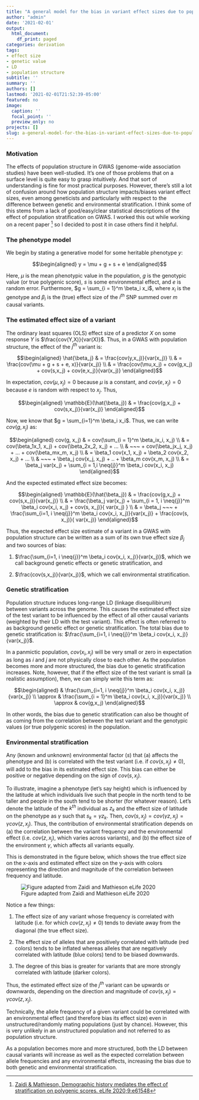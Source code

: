 ```yaml
---
title: "A general model for the bias in variant effect sizes due to population structure"
author: "admin"
date: '2021-02-01'
output:
  html_document:
    df_print: paged
categories: derivation
tags:
- effect size
- genetic value
- LD
- population structure
subtitle: ''
summary: ''
authors: []
lastmod: '2021-02-01T21:52:39-05:00'
featured: no
image:
  caption: ''
  focal_point: ''
  preview_only: no
projects: []
slug: a-general-model-for-the-bias-in-variant-effect-sizes-due-to-population-structure
---
```


### Motivation 

The effects of population structure in GWAS (genome-wide association studies) have been well-studied. It's one of those problems that on a surface level is quite easy to grasp intuitively. And that sort of understanding is fine for most practical purposes. However, there's still a lot of confusion around how population structure impacts/biases variant effect sizes, even among geneticists and particularly with respect to the difference between genetic and environmental stratification. I think some of this stems from a lack of good/easy/clear statistical descriptions of the effect of population stratification on GWAS. I worked this out while working on a recent paper [^1] so I decided to post it in case others find it helpful.

### The phenotype model

We begin by stating a generative model for some heritable phenotype $y$:

$$\begin{aligned}
y = \mu + g + s + e
\end{aligned}$$

Here, $\mu$ is the mean phenotypic value in the population, $g$ is the genotypic value (or true polygenic score), $s$ is some environmental effect, and $e$ is random error. Furthermore, $g = \sum_{i = 1}^m \beta_i x_i$, where $x_i$ is the genotype and $\beta_i$ is the (true) effect size of the $i^{th}$ SNP summed over $m$ causal variants.

### The estimated effect size of a variant

The ordinary least squares (OLS) effect size of a predictor $X$ on some response $Y$ is $\frac{cov(Y,X)}{var(X)}$. Thus, in a GWAS with population structure, the effect of the $j^{th}$ variant is:

$$\begin{aligned}
\hat{\beta_j} & = \frac{cov(y,x_j)}{var(x_j)} \\
& = \frac{cov(\mu + g + s + e, x)}{var(x_j)} \\
& = \frac{cov(\mu,x_j) + cov(g,x_j) + cov(s,x_j) + cov(e,x_j)}{var(x_j)}
\end{aligned}$$

In expectation, $cov(\mu,x_j) = 0$ because $\mu$ is a constant, and $cov(e,x_j) = 0$ because $e$ is random with respect to $x_j$. Thus, 

$$\begin{aligned}
\mathbb{E}(\hat{\beta_j}) & = \frac{cov(g,x_j) + cov(s,x_j)}{var(x_j)}
\end{aligned}$$

Now, we know that $g = \sum_{i=1}^m \beta_i x_i$. Thus, we can write $cov(g,x_j)$ as:

$$\begin{aligned}
cov(g, x_j) & = cov(\sum_{i = 1}^m \beta_ix_i, x_j) \\
& = cov(\beta_1x_1, x_j) + cov(\beta_2x_2, x_j) + ... \\
& ~~~ + cov(\beta_jx_j, x_j) + ... + cov(\beta_mx_m, x_j) \\
& = \beta_1 cov(x_1, x_j) + \beta_2 cov(x_2, x_j) + ... \\
& ~~~ + \beta_j cov(x_j, x_j) + .. + \beta_m cov(x_m, x_j) \\
& = \beta_j var(x_j) + \sum_{i = 1,i \neq{j}}^m \beta_i cov(x_i, x_j)
\end{aligned}$$

And the expected estimated effect size becomes:

$$\begin{aligned}
\mathbb{E}(\hat{\beta_j}) & = \frac{cov(g,x_j) + cov(s,x_j)}{var(x_j)} \\
& = \frac{\beta_j var(x_j) + \sum_{i = 1, i \neq{j}}^m \beta_i cov(x_i, x_j) + cov(s, x_j)}{ var(x_j) } \\
& = \beta_j ~~~ + \frac{\sum_{i=1, i \neq{j}}^m \beta_i cov(x_i, x_j)}{var(x_j)} + \frac{cov(s, x_j)}{ var(x_j)} 
\end{aligned}$$

Thus, the expected effect size estimate of a variant in a GWAS with population structure can be written as a sum of its own true effect size $\beta_j$ and two sources of bias:

1. $\frac{\sum_{i=1, i \neq{j}}^m \beta_i cov(x_i, x_j)}{var(x_j)}$, which we call background genetic effects or genetic stratification, and 

2. $\frac{cov(s,x_j)}{var(x_j)}$, which we call environmental stratification.

### Genetic stratification

Population structure induces long-range LD (linkage disequilibirum) between variants across the genome. This causes the estimated effect size of the test variant to be influenced by the effect of all other causal variants (weighted by their LD with the test variant). This effect is often referred to as background genetic effect or genetic stratification. The total bias due to genetic stratification is: $\frac{\sum_{i=1, i \neq{j}}^m \beta_i cov(x_i, x_j)}{var(x_j)}$. 

In a panmictic population, $cov(x_i, x_j)$ will be very small or zero in expectation as long as $i$ and $j$ are not physically close to each other. As the population becomes more and more structured, the bias due to genetic stratification increases. Note, however, that if the effect size of the test variant is small (a realistic assumption), then, we can simply write this term as: 

$$\begin{aligned}
& \frac{\sum_{i=1, i \neq{j}}^m \beta_i cov(x_i, x_j)}{var(x_j)} \\
\approx & \frac{\sum_{i = 1}^m \beta_i cov(x_i, x_j)}{var(x_j)} \\
\approx & cov(g,x_j)
\end{aligned}$$

In other words, the bias due to genetic stratification can also be thought of as coming from the correlation between the test variant and the genotypic values (or true polygenic scores) in the population.

### Environmental stratification

Any (known and unknown) environmental factor ($s$) that (a) affects the phenotype and (b) is correlated with the test variant (i.e. if $cov(s, x_j) \neq{0}$), will add to the bias in its estimated effect size. This bias can either be positive or negative depending on the sign of $cov(s, x_j)$.

To illustrate, imagine a phenotype (let's say height) which is influenced by the latitude at which individuals live such that people in the north tend to be taller and people in the south tend to be shorter (for whatever reason). Let's denote the latitude of the $k^{th}$ individual as $z_k$ and the effect size of latitude on the phenotype as $\gamma$ such that $s_k = \gamma z_k$. Then, $cov(s,x_j) = cov(\gamma z,x_j) = \gamma cov(z,x_j)$. Thus, the contribution of environmental stratification depends on (a) the correlation between the variant frequency and the environmental effect (i.e. $cov(z, x_j)$, which varies across variants), and (b) the effect size of the environment $\gamma$, which affects all variants equally.

This is demonstrated in the figure below, which shows the true effect size on the x-axis and estimated effect size on the y-axis with colors representing the direction and magnitude of the correlation between frequency and latitude.

![Figure adapted from Zaidi and Mathieson eLife 2020](/media/posts/stratification_esizes.png)

Notice a few things: 

1. The effect size of any variant whose frequency is correlated with latitude (i.e. for which $cov(z, x_j) \neq 0$) tends to deviate away from the diagonal (the true effect size). 

2. The effect size of alleles that are positively correlated with latitude (red colors) tends to be inflated whereas alleles that are negatively correlated with latitude (blue colors) tend to be biased downwards.

3. The degree of this bias is greater for variants that are more strongly correlated with latitude (darker colors).

Thus, the estimated effect size of the $j^{th}$ variant can be upwards or downwards, depending on the direction and magnitude of $cov(s,x_j) = \gamma cov(z,x_j)$.

Technically, the allele frequency of a given variant could be correlated with an environmental effect (and therefore bias its effect size) even in unstructured/randomly mating populations (just by chance). However, this is very unlikely in an unstructured population and not referred to as population structure. 

As a population becomes more and more structured, both the LD between causal variants will increase as well as the expected correlation between allele frequencies and any environmental effects, increasing the bias due to both genetic and environmental stratification.

[^1]: [Zaidi & Mathieson, Demographic history mediates the effect of stratification on polygenic scores. eLife 2020;9:e61548](https://elifesciences.org/articles/61548)






